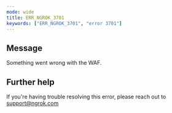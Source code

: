 ```yaml
---
mode: wide
title: ERR_NGROK_3701
keywords: ["ERR_NGROK_3701", "error 3701"]
---
```


## Message

Something went wrong with the WAF.

## Further help

If you're having trouble resolving this error, please reach out to [support@ngrok.com](mailto:support@ngrok.com?subject=Help%20with%20ERR_NGROK_3701)
